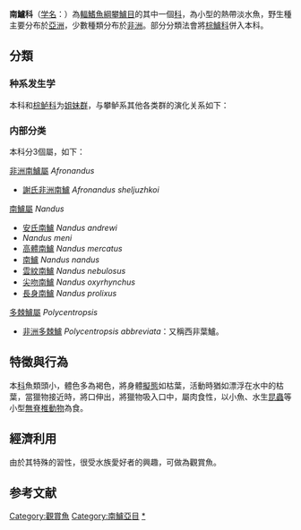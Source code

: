 {{AutoTaxobox
| image= Nandus nandus Hamilton 1822.jpg
| image caption = [[南鱸|南鱸]] ''Nandus nandus''
| taxon = Nandidae
| authority=[[Bleeker|Bleeker]], 1852
| subdivision =
*[[非洲南鱸屬|非洲南鱸屬]] ''Afronandus''
*[[南鱸屬|南鱸屬]] ''Nandus''
*[[多棘鱸屬|多棘鱸屬]] ''Polycentropsis''
}}
'''南鱸科'''（[[学名|学名]]：{{lang|la|Nandidae}}）為[[輻鰭魚綱|輻鰭魚綱]][[攀鱸目|攀鱸目]]的其中一個[[科|科]]，為小型的熱帶淡水魚，野生種主要分布於[[亞洲|亞洲]]，少數種類分布於[[非洲|非洲]]。{{r|FishBase}}部分分類法會將[[棕鱸科|棕鱸科]]併入本科。
==分類==
===种系发生学===
本科和[[棕鲈科|棕鲈科]]为[[姐妹群|姐妹群]]，与攀鲈系其他各类群的演化关系如下{{r|Deepfin4}}：
{{攀鲈系支序分类法}}

===内部分类===
本科分3個屬，如下{{r|FishBase}}：
;[[非洲南鱸屬|非洲南鱸屬]] ''Afronandus''
*[[謝氏非洲南鱸|謝氏非洲南鱸]] ''Afronandus sheljuzhkoi''

;[[南鱸屬|南鱸屬]] ''Nandus''
*[[安氏南鱸|安氏南鱸]] ''Nandus andrewi''
* ''Nandus meni''
*[[高體南鱸|高體南鱸]] ''Nandus mercatus''
*[[南鱸|南鱸]] ''Nandus nandus''
*[[雲紋南鱸|雲紋南鱸]] ''Nandus nebulosus''
*[[尖吻南鱸|尖吻南鱸]] ''Nandus oxyrhynchus''
*[[長身南鱸|長身南鱸]] ''Nandus prolixus''

;[[多棘鱸屬|多棘鱸屬]] ''Polycentropsis''
*[[非洲多棘鱸|非洲多棘鱸]] ''Polycentropsis abbreviata''：又稱西非葉鱸。

==特徵與行為==
本[[科|科]]魚類頭小，體色多為褐色，將身體[[擬態|擬態]]如枯葉，活動時猶如漂浮在水中的枯葉，當獵物接近時，將口伸出，將獵物吸入口中，屬肉食性，以小魚、水生[[昆蟲|昆蟲]]等小型[[無脊椎動物|無脊椎動物]]為食。
==經濟利用==
由於其特殊的習性，很受水族愛好者的興趣，可做為觀賞魚。

==参考文献==
{{reflist|refs=
<ref name=FishBase>{{FishBase family|Nandidae|March|2020}}</ref>
<ref name=Deepfin4>{{Betancur-R et al., 2017}}</ref>
}}

{{Taxonbar|from=Q426300}}

[[Category:觀賞魚|Category:觀賞魚]]
[[Category:南鱸亞目|Category:南鱸亞目]]
[[Category:南鱸科|*]]
